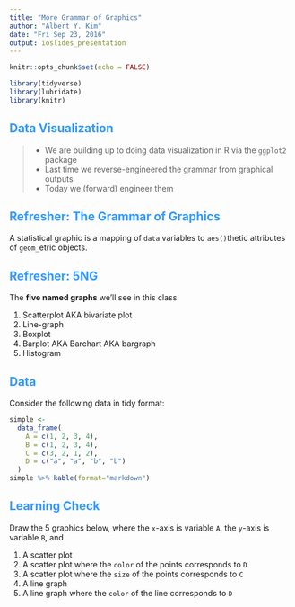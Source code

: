 ```yaml
---
title: "More Grammar of Graphics"
author: "Albert Y. Kim"
date: "Fri Sep 23, 2016"
output: ioslides_presentation
---
```


<style>
h2 { 
 color: #3399ff;		
}
h3 { 
 color: #3399ff;		
}
slides > slide.backdrop {
  background: white;
}
</style>

```r
knitr::opts_chunk$set(echo = FALSE)
```

```r
library(tidyverse)
library(lubridate)
library(knitr)
```



## Data Visualization

> * We are building up to doing data visualization in R via the `ggplot2` package
> * Last time we reverse-engineered the grammar from graphical outputs
> * Today we (forward) engineer them




## Refresher: The Grammar of Graphics

A statistical graphic is a mapping of `data` variables to `aes()`thetic
attributes of `geom_`etric objects.



## Refresher: 5NG

The **five named graphs** we'll see in this class

1. Scatterplot AKA bivariate plot
1. Line-graph
1. Boxplot
1. Barplot AKA Barchart AKA bargraph
1. Histogram



## Data

Consider the following data in tidy format:

```r
simple <-
  data_frame(
    A = c(1, 2, 3, 4),
    B = c(1, 2, 3, 4),
    C = c(3, 2, 1, 2),
    D = c("a", "a", "b", "b")
  )
simple %>% kable(format="markdown")
```


## Learning Check

Draw the 5 graphics below, where the `x`-axis is variable `A`, the `y`-axis is variable `B`, and

1. A scatter plot
1. A scatter plot where the `color` of the points corresponds to `D`
1. A scatter plot where the `size` of the points corresponds to `C`
1. A line graph
1. A line graph where the `color` of the line corresponds to `D`






